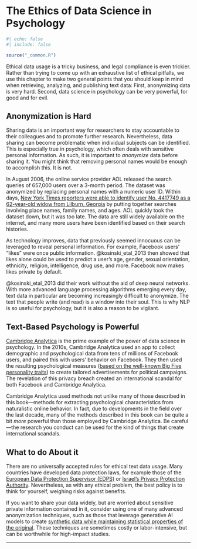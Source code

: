 # The Ethics of Data Science in Psychology {#sec-ethics}

```r
#| echo: false
#| include: false

source("_common.R")
```

Ethical data usage is a tricky business, and legal compliance is even trickier. Rather than trying to come up with an exhaustive list of ethical pitfalls, we use this chapter to make two general points that you should keep in mind when retrieving, analyzing, and publishing text data: First, anonymizing data is very hard. Second, data science in psychology can be very powerful, for good and for evil.

## Anonymization is Hard

Sharing data is an important way for researchers to stay accountable to their colleagues and to promote further research. Nevertheless, data sharing can become problematic when individual subjects can be identified. This is especially true in psychology, which often deals with sensitive personal information. As such, it is important to *anonymize* data before sharing it. You might think that removing personal names would be enough to accomplish this. It is not.

In August 2006, the online service provider AOL released the search queries of 657,000 users over a 3-month period. The dataset was anonymized by replacing personal names with a numeric user ID. Within days, [New York Times reporters were able to identify user No. 4417749 as a 62-year-old widow from Lilburn, Georgia](https://www.nytimes.com/2006/08/09/technology/09aol.html) by putting together searches involving place names, family names, and ages. AOL quickly took the dataset down, but it was too late. The data are still widely available on the internet, and many more users have been identified based on their search histories.

As technology improves, data that previously seemed innocuous can be leveraged to reveal personal information. For example, Facebook users' "likes" were once public information. @kosinski_etal_2013 then showed that likes alone could be used to predict a user's age, gender, sexual orientation, ethnicity, religion, intelligence, drug use, and more. Facebook now makes likes private by default.

@kosinski_etal_2013 did their work without the aid of deep neural networks. With more advanced language processing algorithms emerging every day, text data in particular are becoming increasingly difficult to anonymize. The text that people write (and read) is a window into their soul. This is why NLP is so useful for psychology, but it is also a reason to be vigilant.

## Text-Based Psychology is Powerful

[Cambridge Analytica](https://en.wikipedia.org/wiki/Facebook–Cambridge_Analytica_data_scandal) is the prime example of the power of data science in psychology. In the 2010s, Cambridge Analytica used an app to collect demographic and psychological data from tens of millions of Facebook users, and paired this with users' behavior on Facebook. They then used the resulting psychological measures ([based on the well-known Big Five personality traits](https://web.archive.org/web/20160216023554/https://cambridgeanalytica.org/about)) to create tailored advertisements for political campaigns. The revelation of this privacy breach created an international scandal for both Facebook and Cambridge Analytica.

Cambridge Analytica used methods not unlike many of those described in this book---methods for extracting psychological characteristics from naturalistic online behavior. In fact, due to developments in the field over the last decade, many of the methods described in this book can be quite a bit *more* powerful than those employed by Cambridge Analytica. Be careful---the research you conduct can be used for the kind of things that create international scandals.

## What to do About it

There are no universally accepted rules for ethical text data usage. Many countries have developed data protection laws, for example those of the [European Data Protection Supervisor (EDPS)](https://edps.europa.eu/sites/default/files/publication/edps_2015-2019_summary_en.pdf) or [Israel's Privacy Protection Authority](https://www.gov.il/he/departments/the_privacy_protection_authority/govil-landing-page). Nevertheless, as with any ethical problem, the best policy is to think for yourself, weighing risks against benefits. 

If you want to share your data widely, but are worried about sensitive private information contained in it, consider using one of many advanced anonymization techniques, such as those that leverage generative AI models to create [synthetic data while maintaining statistical properties of the original](https://en.wikipedia.org/wiki/Synthetic_data#Scientific_research). These techniques are sometimes costly or labor-intensive, but can be worthwhile for high-impact studies.

------------------------------------------------------------------------
